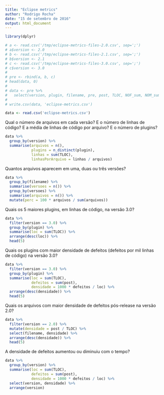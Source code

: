 ```yaml
---
title: "Eclipse metrics"
author: "Rodrigo Rocha"
date: "15 de setembro de 2016"
output: html_document
---
```


```r
library(dplyr)

# a <- read.csv('/tmp/eclipse-metrics-files-2.0.csv', sep=';')
# a$version <- 2.0
# b <- read.csv('/tmp/eclipse-metrics-files-2.1.csv', sep=';')
# b$version <- 2.1
# c <- read.csv('/tmp/eclipse-metrics-files-3.0.csv', sep=';')
# c$version <- 3.0
# 
# pre <- rbind(a, b, c)
# head(data, 0)
# 
# data <- pre %>%
#   select(version, plugin, filename, pre, post, TLOC, NOF_sum, NOM_sum, VG_avg, PAR_avg, MLOC_avg, FOUT_avg)
# 
# write.csv(data, 'eclipse-metrics.csv')
```

```r
data <- read.csv('eclipse-metrics.csv')

```

Qual o número de arquivos em cada versão? E o número de linhas de código? E a média de linhas de código por arquivo? E o número de plugins?

```r
data %>%
  group_by(version) %>%
  summarise(arquivos = n(),
            plugins = n_distinct(plugin),
            linhas = sum(TLOC),
            linhasPorArquivo = linhas / arquivos)
```

Quantos arquivos aparecem em uma, duas ou três versões?

```r
data %>%
  group_by(filename) %>%
  summarise(versoes = n()) %>%
  group_by(versoes) %>%
  summarise(arquivos = n()) %>%
  mutate(perc = 100 * arquivos / sum(arquivos))
```

Quais os 5 maiores plugins, em linhas de código, na versão 3.0?

```r
data %>%
  filter(version == 3.0) %>%
  group_by(plugin) %>%
  summarise(loc = sum(TLOC)) %>%
  arrange(desc(loc)) %>%
  head(5)
```

Quais os plugins com maior densidade de defeitos (defeitos por mil linhas de código) na versão 3.0?

```r
data %>%
  filter(version == 3.0) %>%
  group_by(plugin) %>%
  summarise(loc = sum(TLOC),
            defeitos = sum(post),
            densidade = 1000 * defeitos / loc) %>%
  arrange(desc(densidade)) %>%
  head(5)
```

Quais os arquivos com maior densidade de defeitos pós-release na versão 2.0?

```r
data %>%
  filter(version == 2.0) %>%
  mutate(densidade = post / TLOC) %>%
  select(filename, densidade) %>%
  arrange(desc(densidade)) %>%
  head(5)
```

A densidade de defeitos aumentou ou diminuiu com o tempo?

```r
data %>%
  group_by(version) %>%
  summarise(loc = sum(TLOC),
            defeitos = sum(post),
            densidade = 1000 * defeitos / loc) %>%
  select(version, densidade) %>%
  arrange(version)
  
```


